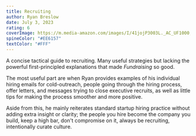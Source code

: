 ```yaml
---
title: Recruiting
author: Ryan Breslow
date: July 3, 2023
rating: 6
coverImage: https://m.media-amazon.com/images/I/41jojP3003L._AC_UF1000,1000_QL80_.jpg
spineColor: "#EE6157"
textColor: "#FFF"
---
```


A concise tactical guide to recruiting. Many useful strategies but lacking the powerful first-principled explanations that made _Fundraising_ so good.

The most useful part are when Ryan provides examples of his individual hiring emails for cold-outreach, people going through the hiring process, offer letters, and messages trying to close executive recruits, as well as little tips for making the process smoother and more positive.

Aside from this, he mainly reiterates standard startup hiring practice without adding extra insight or clarity; the people you hire become the company you build, keep a high bar, don't compromise on it, always be recruiting, intentionally curate culture.
